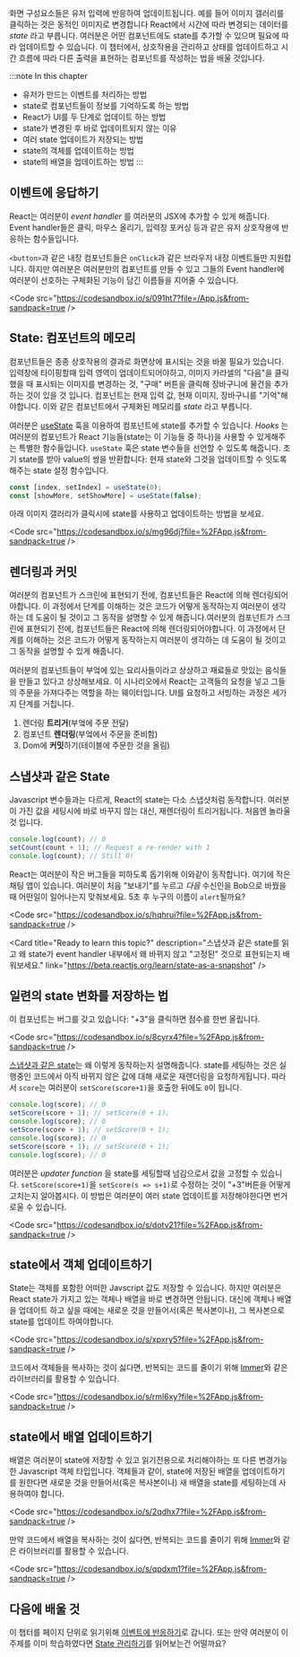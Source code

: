 
화면 구성요소들은 유저 입력에 반응하여 업데이트됩니다. 예를 들어 이미지 갤러리를 클릭하는 것은 동적인 이미지로 변경합니다 React에서 시간에 따라 변경되는 데이터를 _state_ 라고 부릅니다. 여러분은 어떤 컴포넌트에도 state를 추가할 수 있으며 필요에 따라 업데이트할 수 있습니다. 이 챕터에서, 상호작용을 관리하고 상태를 업데이트하고 시간 흐름에 따라 다른 출력을 표현하는 컴포넌트를 작성하는 법을 배울 것입니다.

:::note In this chapter

- 유저가 만드는 이벤트를 처리하는 방법
- state로 컴포넌트들이 정보를 기억하도록 하는 방법
- React가 UI를 두 단계로 업데이트 하는 방법
- state가 변경된 후 바로 업데이트되지 않는 이유
- 여러 state 업데이트가 저장되는 방법
- state의 객체를 업데이트하는 방법
- state의 배열을 업데이트하는 방법
  :::

## 이벤트에 응답하기

React는 여러분이 _event handler_ 를 여러분의 JSX에 추가할 수 있게 해줍니다. Event handler들은 클릭, 마우스 올리기, 입력창 포커싱 등과 같은 유저 상호작용에 반응하는 함수들입니다.

`<button>`과 같은 내장 컴포넌트들은 `onClick`과 같은 브라우저 내장 이벤트들만 지원합니다. 하지만 여러분은 여러분만의 컴포넌트를 만들 수 있고 그들의 Event handler에 여러분이 선호하는 구체화된 기능이 담긴 이름들을 지어줄 수 있습니다.

<Code src="https://codesandbox.io/s/091ht7?file=/App.js&from-sandpack=true />

<Card
  title="Ready to learn this topic?"
  description="Event handler를 추가하는 방법을 배우려면 이벤트에 응답하는 방법을
읽으세요"
  link="https://beta.reactjs.org/learn/responding-to-events"
/>

## State: 컴포넌트의 메모리

컴포넌트들은 종종 상호작용의 결과로 화면상에 표시되는 것을 바꿀 필요가 있습니다.
입력창에 타이핑할때 입력 영역이 업데이트되어야하고, 이미지 카라셀의 "다음"을 클릭했을 때 표시되는 이미지를 변경하는 것, "구매" 버튼을 클릭해 장바구니에 물건을 추가하는 것이 있을 것 입니다. 컴포넌트는 현재 입력 값, 현재 이미지, 장바구니를 "기억"해야합니다. 이와 같은 컴포넌트에서 구체화된 메모리를 _state_ 라고 부릅니다.

여러분은 [useState](https://beta.reactjs.org/apis/react/useState) 훅을 이용하여 컴포넌트에 state를 추가할 수 있습니다. _Hooks_ 는 여러분의 컴포넌트가 React 기능들(state는 이 기능들 중 하나)을 사용할 수 있게해주는 특별한 함수들입니다. `useState` 훅은 state 변수들을 선언할 수 있도록 해줍니다. 초기 state를 받아 value의 쌍을 반환합니다: 현재 state와 그것을 업데이트할 수 잇도록 해주는 state 설정 함수입니다.

```js
const [index, setIndex] = useState(0);
const [showMore, setShowMore] = useState(false);
```

아래 이미지 갤러리가 클릭시에 state를 사용하고 업데이트하는 방법을 보세요.

<Code src="https://codesandbox.io/s/mg96dj?file=%2FApp.js&from-sandpack=true />

<Card
  title="Ready to learn this topic?"
  description="State: 컴포넌트의 메모리를 읽고 상호작용에 value를 기억하고 업데이트하는 방법을 배워보세요."
  link="https://beta.reactjs.org/learn/state-a-components-memory"
/>

## 렌더링과 커밋

여러분의 컴포넌트가 스크린에 표현되기 전에, 컴포넌트들은 React에 의해 렌더링되어야합니다. 이 과정에서 단계를 이해하는 것은 코드가 어떻게 동작하는지 여러분이 생각하는 데 도움이 될 것이고 그 동작을 설명할 수 있게 해줍니다.여러분의 컴포넌트가 스크린에 표현되기 전에, 컴포넌트들은 React에 의해 렌더링되어야합니다. 이 과정에서 단계를 이해하는 것은 코드가 어떻게 동작하는지 여러분이 생각하는 데 도움이 될 것이고 그 동작을 설명할 수 있게 해줍니다.

여러분의 컴포넌트들이 부엌에 있는 요리사들이라고 상상하고 재료들로 맛있는 음식들을 만들고 있다고 상상해보세요. 이 시나리오에서 React는 고객들의 요청을 넣고 그들의 주문을 가져다주는 역할을 하는 웨이터입니다. UI를 요청하고 서빙하는 과정은 세가지 단계를 거칩니다.

1. 렌더링 **트리거**(부엌에 주문 전달)
2. 컴포넌트 **렌더링**(부엌에서 주문을 준비함)
3. Dom에 **커밋**하기(테이블에 주문한 것을 올림)

<Card
  title="Ready to learn this topic?"
  description="렌더링과 커밋을 읽고 UI 업데이트의 라이프 사이클을 배워보세요."
  link="https://beta.reactjs.org/learn/render-and-commit"
/>

## 스냅샷과 같은 State

Javascript 변수들과는 다르게, React의 state는 다소 스냅샷처럼 동작합니다. 여러분이 가진 값을 세팅시에 바로 바꾸지 않는 대신, 재렌더링이 트리거됩니다. 처음엔 놀라울 것 입니다.

```js
console.log(count); // 0
setCount(count + 1); // Request a re-render with 1
console.log(count); // Still 0!
```

React는 여러분이 작은 버그들을 피하도록 돕기위해 이와같이 동작합니다. 여기에 작은 채팅 앱이 있습니다. 여러분이 처음 "보내기"를 누르고 _다음_ 수신인을 Bob으로 바꿨을때 어떤일이 일어나는지 맞춰보세요. 5초 후 누구의 이름이 `alert`될까요?

<Code src="https://codesandbox.io/s/hqhrui?file=%2FApp.js&from-sandpack=true />

<Card
  title="Ready to learn this topic?"
  description="스냅샷과 같은 state를 읽고 왜 state가 event handler 내부에서 왜 바뀌지 않고 "고정된" 것으로 표현되는지 배워보세요."
  link="https://beta.reactjs.org/learn/state-as-a-snapshot"
/>

## 일련의 state 변화를 저장하는 법

이 컴포넌트는 버그를 갖고 있습니다: "+3"을 클릭하면 점수를 한번 올립니다.

<Code src="https://codesandbox.io/s/8cyrx4?file=%2FApp.js&from-sandpack=true />

[스냅샷과 같은 state](https://beta.reactjs.org/learn/state-as-a-snapshot)는 왜 이렇게 동작하는지 설명해줍니다. state를 세팅하는 것은 실행중인 코드에서 아직 바뀌지 않은 값에 대해 새로운 재렌더링을 요청하게됩니다. 따라서 `score`는 여러분이 `setScore(score+1)`을 호출한 뒤에도 `0`이 됩니다.

```js
console.log(score); // 0
setScore(score + 1); // setScore(0 + 1);
console.log(score); // 0
setScore(score + 1); // setScore(0 + 1);
console.log(score); // 0
setScore(score + 1); // setScore(0 + 1);
console.log(score); // 0
```

여러분은 _updater function_ 을 state를 세팅할때 넘김으로서 값을 고정할 수 있습니다. `setScore(score+1)`을 `setScore(s => s+1)`로 수정하는 것이 "+3"버튼을 어떻게 고치는지 알아봅시다. 이 방법은 여러분이 여러 state 업데이트를 저장해야한다면 번거로울 수 있습니다.

<Code src="https://codesandbox.io/s/dotv21?file=%2FApp.js&from-sandpack=true />

<Card
  title="Ready to learn this topic?"
  description="일련의 state 변경 저장하기를 읽고 다음 렌더링 전에 여러 업데이트를 저장하는 방법을 학습해보세요."
  link="https://beta.reactjs.org/learn/queueing-a-series-of-state-changes"
/>

## state에서 객체 업데이트하기

State는 객체를 포함한 어떠한 Javscript 값도 저장할 수 있습니다. 하지만 여러분은 React state가 가지고 있는 객체나 배열을 바로 변경하면 안됩니다. 대신에 객체나 배열을 업데이트 하고 싶을 때에는 새로운 것을 만들어서(혹은 복사본이나), 그 복사본으로 state를 업데이트 하여야합니다.

<Code src="https://codesandbox.io/s/xpxry5?file=%2FApp.js&from-sandpack=true />

코드에서 객체들을 복사하는 것이 싫다면, 반복되는 코드를 줄이기 위해 [Immer](https://github.com/immerjs/use-immer)와 같은 라이브러리를 활용할 수 있습니다.

<Code src="https://codesandbox.io/s/rml6xy?file=%2FApp.js&from-sandpack=true />

<Card
  title="Ready to learn this topic?"
  description="State의 객체들을 업데이트하기를 보고 객체를 업데이트하는 방법을 정확히 배워보세요."
  link="https://beta.reactjs.org/learn/updating-objects-in-state"
/>

## state에서 배열 업데이트하기

배열은 여러분이 state에 저장할 수 있고 읽기전용으로 처리해야하는 또 다른 변경가능한 Javascript 객체 타입입니다. 객체들과 같이, state에 저장된 배열을 업데이트하기를 원한다면 새로운 것을 만들어서(혹은 복사본이나) 새 배열을 state를 세팅하는데 사용하여야 합니다.

<Code src="https://codesandbox.io/s/2qdhx7?file=%2FApp.js&from-sandpack=true />

만약 코드에서 배열을 복사하는 것이 싫다면, 반복되는 코드를 줄이기 위해 [Immer](https://github.com/immerjs/use-immer)와 같은 라이브러리를 활용할 수 있습니다.

<Code src="https://codesandbox.io/s/qpdxm1?file=%2FApp.js&from-sandpack=true />

<Card
  title="Ready to learn this topic?"
  description="state에서 배열 업데이트하기를 보고 배열을 업데이트하는 방법을 정확히 배워보세요."
  link="https://beta.reactjs.org/learn/updating-arrays-in-state"
/>

## 다음에 배울 것

이 챕터를 페이지 단위로 읽기위해 [이벤트에 반응하기](https://beta.reactjs.org/learn/responding-to-events)로 갑니다. 또는 만약 여러분이 이 주제를 이미 학습하였다면
[State 관리하기](https://beta.reactjs.org/learn/managing-state)를 읽어보는건 어떨까요?
